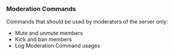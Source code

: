 ### Moderation Commands

Commands that should be used by moderators of the server only:
- Mute and unmute members
- Kick and ban members
- Log Moderation Command usages